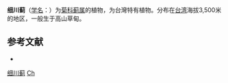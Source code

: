 {{Speciesbox
| name = 细川蓟
| status = 
| status_system = 
| image =
| genus = Cirsium
| species = hosokawai
| authority = Kitamura, 1941
}}

'''细川蓟'''（[[学名|学名]]：{{lang|la|''Cirsium hosokawai''}}）为[[菊科|菊科]][[蓟属|蓟属]]的植物，为台灣特有植物。分布在[[台湾|台湾]]海拔3,500米的地区，一般生于高山草甸。

== 参考文献 ==
<div class="references-small">
* {{cite web| url =http://www.bioinfo.cn/db05/KmzwSpecies.php?action=view&id=4477| title =细川蓟| work =《中国高等植物数据库全库》| publisher =中国科学院微生物研究所| author =昆明植物研究所| accessdate =2009-02-25| deadurl =yes| archiveurl =https://web.archive.org/web/20160305034004/http://www.bioinfo.cn/db05/KmzwSpecies.php?action=view&id=4477| archivedate =2016-03-05}}
</div>
{{Taxonbar|from=Q15231236}}

[[Category:蓟属|细川蓟]]
[[Category:臺灣特有植物|Ch]]


{{植物小作品}}